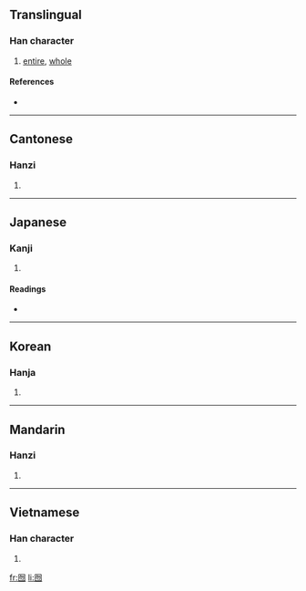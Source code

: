 ==Translingual==

===Han character===
{{Han char|rn=31|rad=囗|as=04|sn=7|four=6022<sub>7</sub>|canj=田心竹竹 (WPHH)}}

# [[entire]], [[whole]]

====References====
* {{Han ref|kx=0217.140|dkj=04711|dj=0444.170|hdz=10715.130|uh=56EB|ud=22251|bh=A77A|bd=42874}}

----

==Cantonese==

===Hanzi===
{{yue-hanzi|jyut=|y=fat1}}

# {{defn|Cantonese|sort=囗04}}

----

==Japanese==

===Kanji===
{{ja-kanji|grade=|rs=囗04}}

# {{defn|Japanese}}

====Readings====
* {{ja-readings|on=[[こつ]] (kotsu), [[こち]] (kochi)|kun=[[まつたし]] (matsutashi), [[はつきりしない]] (hatsukirishinai)}}

----

==Korean==

===Hanja===
{{ko-hanja|hangeul=홀|rv=hol|mr=hol}}

# {{defn|Korean|sort=囗04}}

----

==Mandarin==

===Hanzi===
{{cmn-hanzi|pin=[[é]] ([[e2]]), [[hú]] ([[hu2]])|wg=o<sup>2</sup>, hu<sup>2</sup>}}

# {{defn|Mandarin|sort=囗04}}

----

==Vietnamese==

===Han character===
{{vi-hantu|[[hốt]]|rs=囗04}}

# {{defn|Vietnamese|sort=囗04}}

[[fr:囫]]
[[li:囫]]
